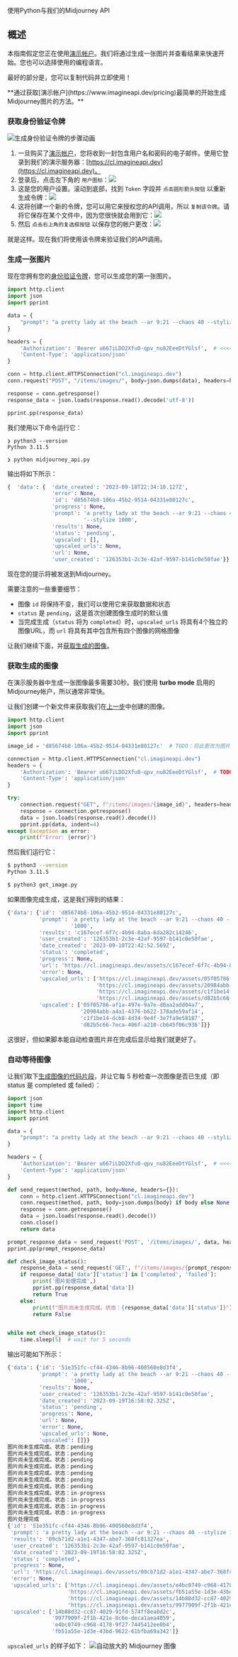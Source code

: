 
使用Python与我们的Midjourney API

## 概述

本指南假定您正在使用[演示帐户](https://www.imagineapi.dev/pricing)。我们将通过生成一张图片并查看结果来快速开始。您也可以选择使用的编程语言。

最好的部分是，您可以复制代码并立即使用！

<Callout type="info" emoji="🚀">
**通过获取[演示帐户](https://www.imagineapi.dev/pricing)最简单的开始生成Midjourney图片的方法。**
</Callout>

<Steps>

### 获取身份验证令牌

![生成身份验证令牌的步骤动画](/authentication.gif)

1. 一旦购买了[演示帐户](https://www.imagineapi.dev/pricing)，您将收到一封包含用户名和密码的电子邮件。使用它登录到我们的演示服务器：[https://cl.imagineapi.dev](https://cl.imagineapi.dev)。
1. 登录后，点击左下角的 `用户图标`：![](/authentication-token.png)
1. 这是您的用户设置。滚动到底部，找到 `Token` 字段并 `点击圆形箭头按钮` 以重新生成令牌：![](/authentication-click-regenerate.png)
1. 这将创建一个新的令牌，您可以用它来授权您的API调用，所以 `复制该令牌`。请将它保存在某个文件中，因为您很快就会用到它：![](/authentication-copy-token.png)
1. 然后 `点击右上角的复选框按钮` 以保存您的帐户更改：![](/authentication-save-account-changes.png)

就是这样。现在我们将使用该令牌来验证我们的API调用。

### 生成一张图片

现在您拥有您的[身份验证令牌](#获取身份验证令牌)，您可以生成您的第一张图片。

```python filename="midjourney_api.py" copy showLineNumbers
import http.client
import json
import pprint

data = {
    "prompt": "a pretty lady at the beach --ar 9:21 --chaos 40 --stylize 1000"
}

headers = {
    'Authorization': 'Bearer u667iLDO2Xfu0-qpv_nu82EeeDtYGlsf',  # <<<< TODO: 记得更改这个
    'Content-Type': 'application/json'
}

conn = http.client.HTTPSConnection("cl.imagineapi.dev")
conn.request("POST", "/items/images/", body=json.dumps(data), headers=headers)

response = conn.getresponse()
response_data = json.loads(response.read().decode('utf-8'))

pprint.pp(response_data)
```

我们使用以下命令运行它：

```shell
❯ python3 --version
Python 3.11.5

❯ python midjourney_api.py
```

输出将如下所示：

```python
{  'data': {  'date_created': '2023-09-18T22:34:10.127Z',
              'error': None,
              'id': 'd85674b8-106a-45b2-9514-04331e80127c',
              'progress': None,
              'prompt': 'a pretty lady at the beach --ar 9:21 --chaos 40 '
                        '--stylize 1000',
              'results': None,
              'status': 'pending',
              'upscaled': [],
              'upscaled_urls': None,
              'url': None,
              'user_created': '126353b1-2c3e-42af-9597-b141c0e50fae'}}
```

现在您的提示将被发送到Midjourney。

需要注意的一些重要细节：

- 图像 `id` 将保持不变，我们可以使用它来获取数据和状态
- `status` 是 `pending`，这是首次创建图像生成时的默认值
- 当完成生成（`status` 将为 `completed`）时，`upscaled_urls` 将具有4个独立的图像URL，而 `url` 将具有其中包含所有四个图像的网格图像

让我们继续下面，并[获取生成的图像](#获取生成的图像)。

### 获取生成的图像

在演示服务器中生成一张图像最多需要30秒。我们使用 **turbo mode** 启用的Midjourney帐户，所以通常非常快。

让我们创建一个新文件来获取我们在[上一步](#生成一张图片)中创建的图像。

```python filename="get_image.py" copy showLineNumbers
import http.client
import json
import pprint

image_id = 'd85674b8-106a-45b2-9514-04331e80127c'  # TODO：将此更改为图片ID（您从之前的请求中获得的ID）

connection = http.client.HTTPSConnection("cl.imagineapi.dev")
headers = {
    'Authorization': 'Bearer u667iLDO2Xfu0-qpv_nu82EeeDtYGlsf',  # TODO: 记得更改这个
    'Content-Type': 'application/json'
}

try:
    connection.request("GET", f"/items/images/{image_id}", headers=headers)
    response = connection.getresponse()
    data = json.loads(response.read().decode())
    pprint.pp(data, indent=4)
except Exception as error:
    print(f"Error: {error}")
```

然后我们运行它：

```sh
$ python3 --version
Python 3.11.5

$ python3 get_image.py
```

如果图像完成生成，这是我们得到的结果：


```python
{'data': {'id': 'd85674b8-106a-45b2-9514-04331e80127c',
          'prompt': 'a pretty lady at the beach --ar 9:21 --chaos 40 --stylize '
                    '1000',
          'results': 'c167ecef-6f7c-4b94-8aba-6da282c14246',
          'user_created': '126353b1-2c3e-42af-9597-b141c0e50fae',
          'date_created': '2023-09-18T22:42:52.569Z',
          'status': 'completed',
          'progress': None,
          'url': 'https://cl.imagineapi.dev/assets/c167ecef-6f7c-4b94-8aba-6da282c14246/c167ecef-6f7c-4b94-8aba-6da282c14246.png',
          'error': None,
          'upscaled_urls': ['https://cl.imagineapi.dev/assets/05f05786-af1a-497e-9a7e-d0aa2add04a7/05f05786-af1a-497e-9a7e-d0aa2add04a7.png',
                            'https://cl.imagineapi.dev/assets/20984abb-a4a1-4376-b622-178ade59af14/20984abb-a4a1-4376-b622-178ade59af14.png',
                            'https://cl.imagineapi.dev/assets/c1f1be14-dcb8-4d34-9e4f-3e7fa9e58187/c1f1be14-dcb8-4d34-9e4f-3e7fa9e58187.png',
                            'https://cl.imagineapi.dev/assets/d82b5c66-7eca-406f-a210-cb645f06c936/d82b5c66-7eca-406f-a210-cb645f06c936.png'],
          'upscaled': ['05f05786-af1a-497e-9a7e-d0aa2add04a7',
                       '20984abb-a4a1-4376-b622-178ade59af14',
                       'c1f1be14-dcb8-4d34-9e4f-3e7fa9e58187',
                       'd82b5c66-7eca-406f-a210-cb645f06c936']}}
```

这很好，但如果脚本能自动检查图片并在完成后显示给我们就更好了。


### 自动等待图像

让我们取下[生成图像的代码片段](#%E7%94%9F%E6%88%90%E5%9B%BE%E7%89%87)，并让它每 5 秒检查一次图像是否已生成（即 status 是 completed 或 failed）：

```python filename="midjourney_api.py" copy showLineNumbers {15-37}
import json
import time
import http.client
import pprint

data = {
    "prompt": "a pretty lady at the beach --ar 9:21 --chaos 40 --stylize 1000"
}

headers = {
    'Authorization': 'Bearer u667iLDO2Xfu0-qpv_nu82EeeDtYGlsf',  # <<<< TODO: 记得更改这个
    'Content-Type': 'application/json'
}

def send_request(method, path, body=None, headers={}):
    conn = http.client.HTTPSConnection("cl.imagineapi.dev")
    conn.request(method, path, body=json.dumps(body) if body else None, headers=headers)
    response = conn.getresponse()
    data = json.loads(response.read().decode())
    conn.close()
    return data

prompt_response_data = send_request('POST', '/items/images/', data, headers)
pprint.pp(prompt_response_data)

def check_image_status():
    response_data = send_request('GET', f"/items/images/{prompt_response_data['data']['id']}", headers=headers)
    if response_data['data']['status'] in ['completed', 'failed']:
        print('图片处理完成',)
        pprint.pp(response_data['data'])
        return True
    else:
        print(f"图片尚未生成完成。状态：{response_data['data']['status']}")
        return False


while not check_image_status():
    time.sleep(5)  # wait for 5 seconds
```

输出可能如下所示：


```python
{'data': {'id': '51e351fc-cf44-4346-8b96-400560e8d3f4',
          'prompt': 'a pretty lady at the beach --ar 9:21 --chaos 40 --stylize '
                    '1000',
          'results': None,
          'user_created': '126353b1-2c3e-42af-9597-b141c0e50fae',
          'date_created': '2023-09-19T16:58:02.325Z',
          'status': 'pending',
          'progress': None,
          'url': None,
          'error': None,
          'upscaled_urls': None,
          'upscaled': []}}
图片尚未生成完成。状态：pending
图片尚未生成完成。状态：pending
图片尚未生成完成。状态：pending
图片尚未生成完成。状态：pending
图片尚未生成完成。状态：pending
图片尚未生成完成。状态：pending
图片尚未生成完成。状态：pending
图片尚未生成完成。状态：in-progress
图片尚未生成完成。状态：in-progress
图片尚未生成完成。状态：in-progress
图片尚未生成完成。状态：in-progress
图片处理完成
{'id': '51e351fc-cf44-4346-8b96-400560e8d3f4',
 'prompt': 'a pretty lady at the beach --ar 9:21 --chaos 40 --stylize 1000',
 'results': '09cb71d2-a1e1-4347-abe7-368fc81327ea',
 'user_created': '126353b1-2c3e-42af-9597-b141c0e50fae',
 'date_created': '2023-09-19T16:58:02.325Z',
 'status': 'completed',
 'progress': None,
 'url': 'https://cl.imagineapi.dev/assets/09cb71d2-a1e1-4347-abe7-368fc81327ea/09cb71d2-a1e1-4347-abe7-368fc81327ea.png',
 'error': None,
 'upscaled_urls': ['https://cl.imagineapi.dev/assets/e4bc0749-c968-4178-9f27-7445412ee0b4/e4bc0749-c968-4178-9f27-7445412ee0b4.png',
                   'https://cl.imagineapi.dev/assets/fb51a55e-1d3e-43bd-9622-61bfba69a342/fb51a55e-1d3e-43bd-9622-61bfba69a342.png',
                   'https://cl.imagineapi.dev/assets/14b88d32-cc87-4029-91fd-574ff8ea0d2c/14b88d32-cc87-4029-91fd-574ff8ea0d2c.png',
                   'https://cl.imagineapi.dev/assets/9977909f-2f1b-421e-8c6e-deca1aea4059/9977909f-2f1b-421e-8c6e-deca1aea4059.png'],
 'upscaled': ['14b88d32-cc87-4029-91fd-574ff8ea0d2c',
              '9977909f-2f1b-421e-8c6e-deca1aea4059',
              'e4bc0749-c968-4178-9f27-7445412ee0b4',
              'fb51a55e-1d3e-43bd-9622-61bfba69a342']}
```

`upscaled_urls` 的样子如下：
![自动放大的 Midjourney 图像](/upscaled-results-python.png)

</Steps>
